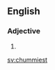 ==English==

===Adjective===
{{head|en|adjective superlative form}}

# {{en-superlative of|chummy}}

[[sv:chummiest]]
